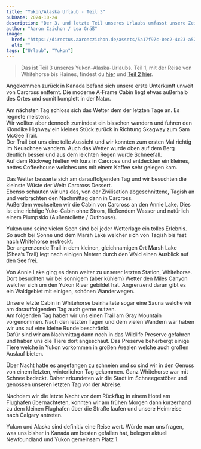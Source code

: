 ```yaml
---
title: "Yukon/Alaska Urlaub - Teil 3"
pubDate: 2024-10-24
description: "Der 3. und letzte Teil unseres Urlaubs umfasst unsere Zeit in Carcross, Whitehorse und Umgebung."
author: "Aaron Czichon / Lea Gräß"
image:
  href: "https://directus.aaronczichon.de/assets/5a17f97c-0ec2-4c23-a52f-6e2a83a8fb32.jpeg?quality=70&width=1600"
  alt: ""
tags: ["Urlaub", "Yukon"]
---
```

> Das ist Teil 3 unseres Yukon-Alaska-Urlaubs. Teil 1, mit der Reise von Whitehorse bis Haines, findest du [hier](https://canada.aaronczichon.de/blog/43-yukon-alaska-part1/) und [Teil 2 hier](https://canada.aaronczichon.de/blog/44-yukon-alaska-part2/).

Angekommen zurück in Kanada befand sich unsere erste Unterkunft unweit von Carcross entfernt. Die moderne A-Frame Cabin liegt etwas außerhalb des Ortes und somit komplett in der Natur.

Am nächsten Tag schloss sich das Wetter dem der letzten Tage an. Es regnete meistens.   
Wir wollten aber dennoch zumindest ein bisschen wandern und fuhren den Klondike Highway ein kleines Stück zurück in Richtung Skagway zum Sam McGee Trail.    
Der Trail bot uns eine tolle Aussicht und wir konnten zum ersten Mal richtig im Neuschnee wandern. Auch das Wetter wurde oben auf dem Berg deutlich besser und aus dem leichten Regen wurde Schneefall.   
Auf dem Rückweg hielten wir kurz in Carcross und entdeckten ein kleines, nettes Coffeehouse welches uns mit einem Kaffee sehr gelegen kam.

Das Wetter besserte sich am darauffolgenden Tag und wir besuchten die kleinste Wüste der Welt: Carcross Dessert.    
Ebenso schauten wir uns das, von der Zivilisation abgeschnittene, Tagish an und verbrachten den Nachmittag dann in Carcross.   
Außerdem wechselten wir die Cabin von Carcross an den Annie Lake. Dies ist eine richtige Yuko-Cabin ohne Strom, fließendem Wasser und natürlich einem Plumpsklo (Außentoilette / Outhouse).

Yukon und seine vielen Seen sind bei jeder Wetterlage ein tolles Erlebnis. So auch bei Sonne und dem Marsh Lake welcher sich von Tagish bis fast nach Whitehorse erstreckt.    
Der angrenzende Trail in dem kleinen, gleichnamigen Ort Marsh Lake (Shea‘s Trail) legt nach einigen Metern durch den Wald einen Ausblick auf den See frei.

Von Annie Lake ging es dann weiter zu unserer letzten Station, Whitehorse.   
Dort besuchten wir bei sonnigem (aber kühlem) Wetter den Miles Canyon welcher sich um den Yukon River gebildet hat. Angrenzend daran gibt es ein Waldgebiet mit einigen, schönen Wanderwegen.   

Unsere letzte Cabin in Whitehorse beinhaltete sogar eine Sauna welche wir am darauffolgenden Tag auch gerne nutzen.    
Am folgenden Tag haben wir uns einen Trail am Gray Mountain vorgenommen. Nach den letzten Tagen und dem vielen Wandern war haben wir uns auf eine kleine Runde beschränkt.   
Dafür sind wir am Nachmittag dann noch in das Wildlife Preserve gefahren und haben uns die Tiere dort angeschaut. Das Preserve beherbergt einige Tiere welche in Yukon vorkommen in großen Arealen welche auch großen Auslauf bieten.

Über Nacht hatte es angefangen zu schneien und so sind wir in den Genuss von einem letzten, winterlichen Tag gekommen. Ganz Whitehorse war mit Schnee bedeckt. Daher erkundeten wir die Stadt im Schneegestöber und genossen unseren letzten Tag vor der Abreise.

Nachdem wir die letzte Nacht vor dem Rückflug in einem Hotel am Flughafen übernachteten, konnten wir am frühen Morgen dann kurzerhand zu dem kleinen Flughafen über die Straße laufen und unsere Heimreise nach Calgary antreten.

Yukon und Alaska sind definitiv eine Reise wert. Würde man uns fragen, was uns bisher in Kanada am besten gefallen hat, belegen aktuell Newfoundland und Yukon gemeinsam Platz 1.